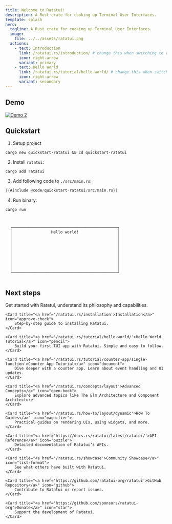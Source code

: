 ```yaml
---
title: Welcome to Ratatui!
description: A Rust crate for cooking up Terminal User Interfaces.
template: splash
hero:
  tagline: A Rust crate for cooking up Terminal User Interfaces.
  image:
    file: ../../assets/ratatui.png
  actions:
    - text: Introduction
      link: /ratatui.rs/introduction/ # change this when switching to ratatui.rs
      icon: right-arrow
      variant: primary
    - text: Hello World
      link: /ratatui.rs/tutorial/hello-world/ # change this when switching to ratatui.rs
      icon: right-arrow
      variant: secondary
---
```



## Demo

[![Demo 2](https://github.com/ratatui-org/ratatui/blob/images/examples/demo2.gif?raw=true)](https://github.com/ratatui-org/ratatui/tree/main/examples/demo2)

## Quickstart

1. Setup project

```shell
cargo new quickstart-ratatui && cd quickstart-ratatui
```

2. Install `ratatui`:

```shell
cargo add ratatui
```

3. Add following code to `./src/main.rs`:

```rust
{{#include @code/quickstart-ratatui/src/main.rs}}
```

4. Run binary:

```shell
cargo run
```

```kroki type=svgbob


  ┌──────────────────────────────────────────────┐
  │                 Hello world!                 │
  │                                              │
  │                                              │
  │                                              │
  │                                              │
  │                                              │
  │                                              │
  │                                              │
  │                                              │
  └──────────────────────────────────────────────┘


```

## Next steps

<CardGrid>
    <Card title="<a href='/ratatui.rs/introduction'>Introduction</a>" icon="rocket">
        Get started with Ratatui, understand its philosophy and capabilities.
    </Card>

    <Card title="<a href='/ratatui.rs/installation'>Installation</a>" icon="approve-check">
        Step-by-step guide to installing Ratatui.
    </Card>

    <Card title="<a href='/ratatui.rs/tutorial/hello-world/'>Hello World Tutorial</a>" icon="pencil">
        Build your first TUI app with Ratatui. Simple and easy to follow.
    </Card>

    <Card title="<a href='/ratatui.rs/tutorial/counter-app/single-function'>Counter App Tutorial</a>" icon="document">
        Dive deeper with a counter app. Learn about event handling and UI updates.
    </Card>

    <Card title="<a href='/ratatui.rs/concepts/layout'>Advanced Concepts</a>" icon="open-book">
        Explore advanced topics like The Elm Architecture and Component Architecture.
    </Card>

    <Card title="<a href='/ratatui.rs/how-to/layout/dynamic'>How To Guides</a>" icon="magnifier">
        Practical guides on rendering UIs, using widgets, and more.
    </Card>

    <Card title="<a href='https://docs.rs/ratatui/latest/ratatui/'>API Reference</a>" icon="puzzle">
        Detailed documentation of Ratatui’s APIs.
    </Card>

    <Card title="<a href='/ratatui.rs/showcase'>Community Showcase</a>" icon="list-format">
        See what others have built with Ratatui.
    </Card>

    <Card title="<a href='https://github.com/ratatui-org/ratatui'>GitHub Repository</a>" icon="github">
        Contribute to Ratatui or report issues.
    </Card>

    <Card title="<a href='https://github.com/sponsors/ratatui-org'>Donate</a>" icon="star">
        Support the development of Ratatui.
    </Card>

</CardGrid>
